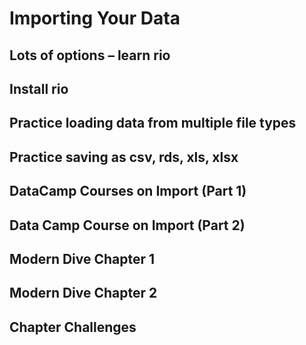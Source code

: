 # Importing Your Data

## Lots of options – learn rio

## Install rio

## Practice loading data from multiple file types

## Practice saving as csv, rds, xls, xlsx

## DataCamp Courses on Import (Part 1)

## Data Camp Course on Import (Part 2)

## Modern Dive Chapter 1

## Modern Dive Chapter 2 

## Chapter Challenges

